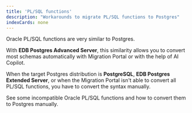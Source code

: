 ```yaml
---
title: 'PL/SQL functions'
description: "Workarounds to migrate PL/SQL functions to Postgres"
indexCards: none
---
```


Oracle PL/SQL functions are very similar to Postgres.

With **EDB Postgres Advanced Server**, this similarity allows you to convert most schemas automatically with Migration Portal or with the help of AI Copilot. 

When the target Postgres distribution is **PostgreSQL**, **EDB Postgres Extended Server**, 
or when the Migration Portal isn't able to convert all PL/SQL functions, 
you have to convert the syntax manually. 

See some incompatible Oracle PL/SQL functions and how to convert them to Postgres manually.